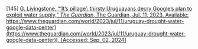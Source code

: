 \[145\]	[G. Livingstone, “‘It’s pillage’: thirsty Uruguayans decry Google’s plan to exploit water supply,” *The Guardian*, The Guardian, Jul. 11, 2023\. Available:](http://paperpile.com/b/Lj1YHA/hOuv) [https://www.theguardian.com/world/2023/jul/11/uruguay-drought-water-google-data-center](https://www.theguardian.com/world/2023/jul/11/uruguay-drought-water-google-data-center)[. \[Accessed: Sep. 02, 2024\]](http://paperpile.com/b/Lj1YHA/hOuv)